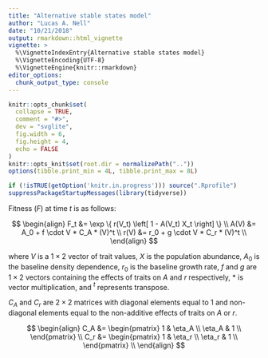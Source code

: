 ```yaml
---
title: "Alternative stable states model"
author: "Lucas A. Nell"
date: "10/21/2018"
output: rmarkdown::html_vignette
vignette: >
  %\VignetteIndexEntry{Alternative stable states model}
  %\VignetteEncoding{UTF-8}
  %\VignetteEngine{knitr::rmarkdown}
editor_options: 
  chunk_output_type: console
---
```


```r
knitr::opts_chunk$set(
  collapse = TRUE,
  comment = "#>",
  dev = "svglite", 
  fig.width = 6,
  fig.height = 4,
  echo = FALSE
)
knitr::opts_knit$set(root.dir = normalizePath(".."))
options(tibble.print_min = 4L, tibble.print_max = 8L)
```
```r
if (!isTRUE(getOption('knitr.in.progress'))) source(".Rprofile")
suppressPackageStartupMessages(library(tidyverse))
```





Fitness ($F$) at time $t$ is as follows:

$$
\begin{align}
    F_t &= \exp \{ r(V_t) \left[ 1 - A(V_t) X_t \right] \} \\
    A(V) &= A_0 + f \cdot V * C_A * (V)^t \\
    r(V) &= r_0 + g \cdot V * C_r * (V)^t \\
\end{align}
$$

where
$V$ is a $1 \times 2$ vector of trait values,
$X$ is the population abundance,
$A_0$ is the baseline density dependence,
$r_0$ is the baseline growth rate,
$f$ and $g$ are $1 \times 2$ vectors containing the effects of
traits on $A$ and $r$ respectively,
$*$ is vector multiplication,
and
${}^t$ represents transpose.


$C_A$ and $C_r$ are $2 \times 2$ matrices with diagonal elements equal to 1 and 
non-diagonal elements equal to the non-additive effects of traits on $A$ or $r$.

$$
\begin{align}
C_A &=
    \begin{pmatrix}
    1 & \eta_A \\
    \eta_A & 1 \\
    \end{pmatrix} \\
C_r &=
    \begin{pmatrix}
    1 & \eta_r \\
    \eta_r & 1 \\
    \end{pmatrix} \\
\end{align}
$$


